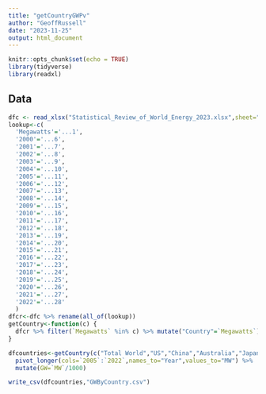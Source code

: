 ```yaml
---
title: "getCountryGWPv"
author: "GeoffRussell"
date: "2023-11-25"
output: html_document
---
```


```r
knitr::opts_chunk$set(echo = TRUE)
library(tidyverse)
library(readxl)
```

## Data 

```r
dfc <- read_xlsx("Statistical_Review_of_World_Energy_2023.xlsx",sheet="Solar Capacity",skip=2) 
lookup<-c(
  'Megawatts'='...1',
  '2000'='...6',
  '2001'='...7',
  '2002'='...8',
  '2003'='...9',
  '2004'='...10',
  '2005'='...11',
  '2006'='...12',
  '2007'='...13',
  '2008'='...14',
  '2009'='...15',
  '2010'='...16',
  '2011'='...17',
  '2012'='...18',
  '2013'='...19',
  '2014'='...20',
  '2015'='...21',
  '2016'='...22',
  '2017'='...23',
  '2018'='...24',
  '2019'='...25',
  '2020'='...26',
  '2021'='...27',
  '2022'='...28'
  )
dfcr<-dfc %>% rename(all_of(lookup))
getCountry<-function(c) {
  dfcr %>% filter(`Megawatts` %in% c) %>% mutate("Country"=`Megawatts`)  
}

dfcountries<-getCountry(c("Total World","US","China","Australia","Japan","Sweden","United Arab Emirates","Ukraine","Turkey","Switzerland","France","Netherlands","Canada","Italy","Germany","UK","Total Europe")) %>% select(Country,`2005`:`2022`) %>%
  pivot_longer(cols=`2005`:`2022`,names_to="Year",values_to="MW") %>%
  mutate(GW=`MW`/1000)

write_csv(dfcountries,"GWByCountry.csv")

```
